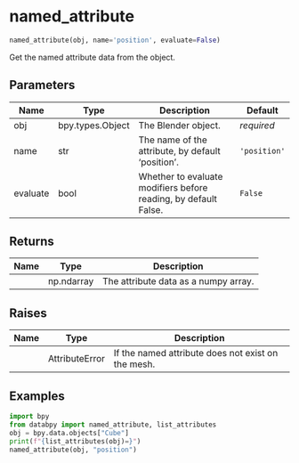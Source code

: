 # named_attribute { #databpy.named_attribute }

```python
named_attribute(obj, name='position', evaluate=False)
```

Get the named attribute data from the object.

## Parameters {.doc-section .doc-section-parameters}

| Name     | Type             | Description                                                     | Default      |
|----------|------------------|-----------------------------------------------------------------|--------------|
| obj      | bpy.types.Object | The Blender object.                                             | _required_   |
| name     | str              | The name of the attribute, by default 'position'.               | `'position'` |
| evaluate | bool             | Whether to evaluate modifiers before reading, by default False. | `False`      |

## Returns {.doc-section .doc-section-returns}

| Name   | Type       | Description                          |
|--------|------------|--------------------------------------|
|        | np.ndarray | The attribute data as a numpy array. |

## Raises {.doc-section .doc-section-raises}

| Name   | Type           | Description                                        |
|--------|----------------|----------------------------------------------------|
|        | AttributeError | If the named attribute does not exist on the mesh. |

## Examples {.doc-section .doc-section-examples}

```python
import bpy
from databpy import named_attribute, list_attributes
obj = bpy.data.objects["Cube"]
print(f"{list_attributes(obj)=}")
named_attribute(obj, "position")
```
